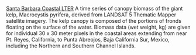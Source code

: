 [Santa Barbara Coastal LTER](http://sbc.lternet.edu/cgi-bin/showDataset.cgi?docid=knb-lter-sbc.54)
A time series of canopy biomass of the giant kelp, Macrocystis pyrifera, derived from LANDSAT 5 Thematic Mapper satellite imagery. The kelp canopy is composed of the portions of fronds floating on the surface of the water. Biomass data (wet weight, kg) are given for individual 30 x 30 meter pixels in the coastal areas extending from near Pt. Reyes, California, to Punta Abreojos, Baja California Sur, Mexico, including the Northern and Southern Channel Islands.
